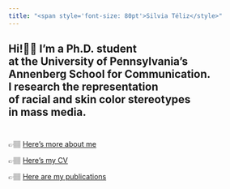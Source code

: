 ```yaml
---
title: "<span style='font-size: 80pt'>Silvia Téliz</style>"
---
```


## Hi!👋🏽 I'm a Ph.D. student<br>at the University of Pennsylvania's<br>Annenberg School for Communication.<br>I research the representation<br>of racial and skin color stereotypes<br>in mass media.<br><br>


👉🏽 <a href="about.html">Here's more about me</a>

👉🏽 <a href="CV.pdf" download>Here's my CV</a>

👉🏽 <a href="https://scholar.google.com/citations?user=bEIbJF8AAAAJ&hl=en" target="_blank">Here are my publications</a>

